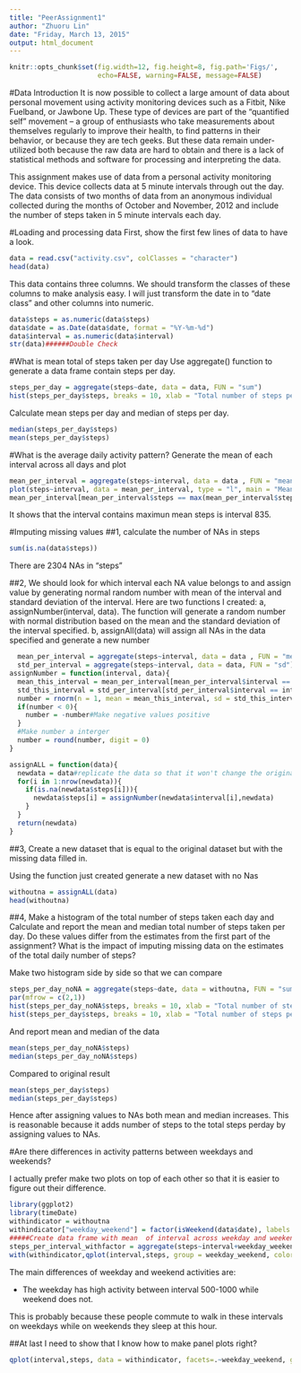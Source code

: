 ```yaml
---
title: "PeerAssignment1"
author: "Zhuoru Lin"
date: "Friday, March 13, 2015"
output: html_document
---
```

```r
knitr::opts_chunk$set(fig.width=12, fig.height=8, fig.path='Figs/',
                      echo=FALSE, warning=FALSE, message=FALSE)
```

#Data Introduction
It is now possible to collect a large amount of data about personal movement using activity monitoring devices such as a Fitbit, Nike Fuelband, or Jawbone Up. These type of devices are part of the “quantified self” movement – a group of enthusiasts who take measurements about themselves regularly to improve their health, to find patterns in their behavior, or because they are tech geeks. But these data remain under-utilized both because the raw data are hard to obtain and there is a lack of statistical methods and software for processing and interpreting the data.

This assignment makes use of data from a personal activity monitoring device. This device collects data at 5 minute intervals through out the day. The data consists of two months of data from an anonymous individual collected during the months of October and November, 2012 and include the number of steps taken in 5 minute intervals each day.

#Loading and processing data
First, show the first few lines of data to have a look.
```r
data = read.csv("activity.csv", colClasses = "character")
head(data)
```

This data contains three columns. We should transform the classes of these columns to make analysis easy. I will just transform the date in to "date class" and other columns into numeric.

```r
data$steps = as.numeric(data$steps)
data$date = as.Date(data$date, format = "%Y-%m-%d")
data$interval = as.numeric(data$interval)
str(data)######Double Check
```

#What is mean total of steps taken per day
Use aggregate() function to generate a data frame contain steps per day.
```r
steps_per_day = aggregate(steps~date, data = data, FUN = "sum")
hist(steps_per_day$steps, breaks = 10, xlab = "Total number of steps per day", main = "Histogram of steps each day with NAs") 

```

Calculate mean steps per day and median of steps per day.

```r
median(steps_per_day$steps)
mean(steps_per_day$steps)
```

#What is the average daily activity pattern?
Generate the mean of each interval across all days and plot
```r
mean_per_interval = aggregate(steps~interval, data = data , FUN = "mean")
plot(steps~interval, data = mean_per_interval, type = "l", main = "Mean steps at each interval")#Plot
mean_per_interval[mean_per_interval$steps == max(mean_per_interval$steps),]
```
It shows that the interval contains maximun mean steps is interval 835.

#Imputing missing values
##1, calculate the number of NAs in steps
```r
sum(is.na(data$steps))
```
There are 2304 NAs in "steps"

##2, We should look for which interval each NA value belongs to and assign value by generating normal random number with mean of the interval and standard deviation of the interval. Here are two functions I created: 
  a, assignNumber(interval, data). The function will generate a random number with normal distribution based on the mean and the standard deviation of the interval specified.
  b, assignAll(data) will assign all NAs in the data specified and generate a new number

```r
  
  mean_per_interval = aggregate(steps~interval, data = data , FUN = "mean") #Create a data frame containning the mean of each interval
  std_per_interval = aggregate(steps~interval, data = data, FUN = "sd")#Create a data frame containing the standard deviation of each interval
assignNumber = function(interval, data){
  mean_this_interval = mean_per_interval[mean_per_interval$interval == interval, "steps"] # get the mean of this interval
  std_this_interval = std_per_interval[std_per_interval$interval == interval, "steps"]# get the standard deviation of this interval
  number = rnorm(n = 1, mean = mean_this_interval, sd = std_this_interval)# Generate a random number based on mean and distribution
  if(number < 0){
    number = -number#Make negative values positive
  }
  #Make number a interger
  number = round(number, digit = 0)
}

assignALL = function(data){
  newdata = data#replicate the data so that it won't change the original data file that contains NAs.
  for(i in 1:nrow(newdata)){
    if(is.na(newdata$steps[i])){
      newdata$steps[i] = assignNumber(newdata$interval[i],newdata)
    }
  }
  return(newdata)
}
```

##3, Create a new dataset that is equal to the original dataset but with the missing data filled in.

Using the function just created generate a new dataset with no Nas

```r
withoutna = assignALL(data)
head(withoutna)
```
##4, Make a histogram of the total number of steps taken each day and Calculate and report the mean and median total number of steps taken per day. Do these values differ from the estimates from the first part of the assignment? What is the impact of imputing missing data on the estimates of the total daily number of steps?

Make two histogram side by side so that we can compare
```r
steps_per_day_noNA = aggregate(steps~date, data = withoutna, FUN = "sum")
par(mfrow = c(2,1))
hist(steps_per_day_noNA$steps, breaks = 10, xlab = "Total number of steps per day", main = "Histogram of steps each day with assigned values to NAs")
hist(steps_per_day$steps, breaks = 10, xlab = "Total number of steps per day", main = "Histogram of steps each day with NAs") 
```

And report mean and median of the data 
```r
mean(steps_per_day_noNA$steps)
median(steps_per_day_noNA$steps)
```

Compared to original result
```r
mean(steps_per_day$steps)
median(steps_per_day$steps)
```

Hence after assigning values to NAs both mean and median increases. This is reasonable because it adds number of steps to the total steps perday by assigning values to NAs.

#Are there differences in activity patterns between weekdays and weekends?

I actually prefer make two plots on top of each other so that it is easier to figure out their difference.

```r
library(ggplot2)
library(timeDate)
withindicator = withoutna
withindicator["weekday_weekend"] = factor(isWeekend(data$date), labels = c("Weekday","Weekend"))
#####Create data frame with mean  of interval across weekday and weekend
steps_per_interval_withfactor = aggregate(steps~interval+weekday_weekend, data = withindicator, FUN = "mean")
with(withindicator,qplot(interval,steps, group = weekday_weekend, color = weekday_weekend, geom = "line", ylab = "Mean Steps"))
```

The main differences of weekday and weekend activities are:

* The weekday has high activity between interval 500-1000 while weekend does not.

This is probably because these people commute to walk in these intervals on weekdays while on weekends they sleep at this hour.

##At last I need to show that I know how to make panel plots right?
```r
qplot(interval,steps, data = withindicator, facets=.~weekday_weekend, geom = "line", color = weekday_weekend, ylab = "Mean steps")
```

